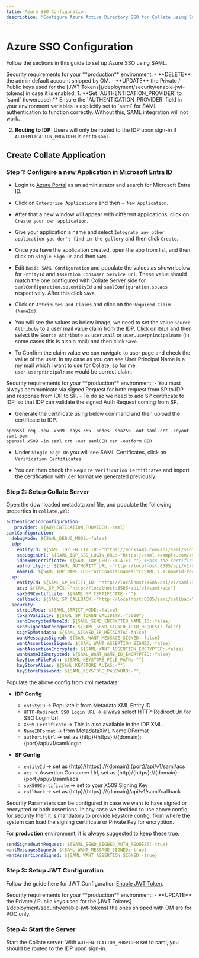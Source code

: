 ```yaml
---
title: Azure SSO Configuration
description: 'Configure Azure Active Directory SSO for Collate using SAML authentication'
---
```


# Azure SSO Configuration

Follow the sections in this guide to set up Azure SSO using SAML.

<Accordion title="Security Requirements for Production">
Security requirements for your **production** environment:
- **DELETE** the admin default account shipped by OM.
- **UPDATE** the Private / Public keys used for the [JWT Tokens](/deployment/security/enable-jwt-tokens) in case it is enabled.
</Accordion>

<Accordion title="Key Notes on SAML Configuration">
1. **Set `AUTHENTICATION_PROVIDER` to `saml` (lowercase):**
   Ensure the `AUTHENTICATION_PROVIDER` field in your environment variables is explicitly set to `saml` for SAML authentication to function correctly. Without this, SAML integration will not work.

2. **Routing to IDP:**
   Users will only be routed to the IDP upon sign-in if `AUTHENTICATION_PROVIDER` is set to `saml`.
</Accordion>

## Create Collate Application

### Step 1: Configure a new Application in Microsoft Entra ID

- Login to [Azure Portal](https://portal.azure.com) as an administrator and search for Microsoft Entra ID.

- Click on `Enterprise Applications` and then ` + New Application `.

- After that a new window will appear with different applications, click on `Create your own application`.

- Give your application a name and select `Integrate any other application you don't find in the gallery` and then click `Create`.

- Once you have the application created, open the app from list, and then click on `Single Sign-On` and then `SAML`.

- Edit `Basic SAML Configuration` and populate the values as shown below for `EntityId` and `Assertion Consumer Service Url`. These value should match the one configured with Collate Server side for `samlConfiguration.sp.entityId` and `samlConfiguration.sp.acs` respectively. After this click `Save`.

- Click on `Attributes and Claims` and click on the `Required Claim (NameId)`.

- You will see the values as below image, we need to set the value `Source Attribute` to a user mail value claim from the IDP. Click on `Edit` and then select the `Source Attribute` as `user.mail` or `user.userprincipalname` (in some cases this is also a mail) and then click `Save`.

- To Confirm the claim value we can navigate to user page and check the value of the user. In my case as you can see User Principal Name is a my mail which i want to use for Collate, so for me `user.userprincipalname` would be correct claim.

<Accordion title="Certificate Configuration for Production">
Security requirements for your **production** environment:
- You must always communicate via signed Request for both request from SP to IDP and response from IDP to SP.
- To do so we need to add SP certificate to IDP, so that IDP can validate the signed Auth Request coming from SP.

- Generate the certificate using below command and then upload the certificate to IDP.
```shell
openssl req -new -x509 -days 365 -nodes -sha256 -out saml.crt -keyout saml.pem
openssl x509 -in saml.crt -out samlCER.cer -outform DER
```

- Under `Single Sign-On` you will see SAML Certificates, click on `Verification Certificates`.

- You can then check the `Require Verification Certificates` and import the certification with .cer format we generated previously.
</Accordion>

### Step 2: Setup Collate Server

Open the downloaded metadata xml file, and populate the following properties in `collate.yml`:

```yaml
authenticationConfiguration:
   provider: ${AUTHENTICATION_PROVIDER:-saml}
samlConfiguration:
  debugMode: ${SAML_DEBUG_MODE:-false}
  idp:
    entityId: ${SAML_IDP_ENTITY_ID:-"https://mocksaml.com/api/saml/sso"}
    ssoLoginUrl: ${SAML_IDP_SSO_LOGIN_URL:-"https://saml.example.com/entityid"}
    idpX509Certificate: ${SAML_IDP_CERTIFICATE:-""} #Pass the certificate as a string
    authorityUrl: ${SAML_AUTHORITY_URL:-"http://localhost:8585/api/v1/saml/login"}
    nameId: ${SAML_IDP_NAME_ID:-"urn:oasis:names:tc:SAML:1.1:nameid-format:emailAddress"}
  sp:
    entityId: ${SAML_SP_ENTITY_ID:-"http://localhost:8585/api/v1/saml/acs"}
    acs: ${SAML_SP_ACS:-"http://localhost:8585/api/v1/saml/acs"}
    spX509Certificate: ${SAML_SP_CERTIFICATE:-""}
    callback: ${SAML_SP_CALLBACK:-"http://localhost:8585/saml/callback"}
  security:
    strictMode: ${SAML_STRICT_MODE:-false}
    tokenValidity: ${SAML_SP_TOKEN_VALIDITY:-"3600"}
    sendEncryptedNameId: ${SAML_SEND_ENCRYPTED_NAME_ID:-false}
    sendSignedAuthRequest: ${SAML_SEND_SIGNED_AUTH_REQUEST:-false}
    signSpMetadata: ${SAML_SIGNED_SP_METADATA:-false}
    wantMessagesSigned: ${SAML_WANT_MESSAGE_SIGNED:-false}
    wantAssertionsSigned: ${SAML_WANT_ASSERTION_SIGNED:-false}
    wantAssertionEncrypted: ${SAML_WANT_ASSERTION_ENCRYPTED:-false}
    wantNameIdEncrypted: ${SAML_WANT_NAME_ID_ENCRYPTED:-false}
    keyStoreFilePath: ${SAML_KEYSTORE_FILE_PATH:-""}
    keyStoreAlias: ${SAML_KEYSTORE_ALIAS:-""}
    keyStorePassword: ${SAML_KEYSTORE_PASSWORD:-""}
```

Populate the above config from xml metadata:

- **IDP Config**
    - `entityID` -> Populate it from Metadata XML Entity ID
    - `HTTP-Redirect SSO Login URL` -> always select HTTP-Redirect Url for SSO Login Url
    - `X509 Certificate` -> This is also available in the IDP XML.
    - `NameIDFormat` -> from MetadataXML NameIDFormat
    - `authorityUrl` -> set as {http}/{https}://{domain}:{port}/api/v1/saml/login

- **SP Config**
  - `entityId` -> set as {http}/{https}://{domain}:{port}/api/v1/saml/acs
  - `acs` -> Assertion Consumer Url, set as {http}/{https}://{domain}:{port}/api/v1/saml/acs
  - `spX509Certificate` -> set to your X509 Signing Key
  - `callback` -> set as {http}/{https}://{domain}/api/v1/saml/callback

<Accordion title="Security Parameters Configuration">
Security Parameters can be configured in case we want to have signed or encrypted or both assertions.
In any case we decided to use above config for security then it is mandatory to provide keystore config,
from where the system can load the signing certificate or Private Key for encryption.

For **production** environment, it is always suggested to keep these true:
```yaml
sendSignedAuthRequest: ${SAML_SEND_SIGNED_AUTH_REQUEST:-true}
wantMessagesSigned: ${SAML_WANT_MESSAGE_SIGNED:-true}
wantAssertionsSigned: ${SAML_WANT_ASSERTION_SIGNED:-true}
```
</Accordion>

### Step 3: Setup JWT Configuration

Follow the guide here for JWT Configuration [Enable JWT Token](/deployment/security/enable-jwt-tokens).

<Accordion title="JWT Security Requirements">
Security requirements for your **production** environment:
- **UPDATE** the Private / Public keys used for the [JWT Tokens](/deployment/security/enable-jwt-tokens) the ones shipped with OM are for POC only.
</Accordion>

### Step 4: Start the Server

Start the Collate server. With `AUTHENTICATION_PROVIDER` set to saml, you should be routed to the IDP upon sign-in.